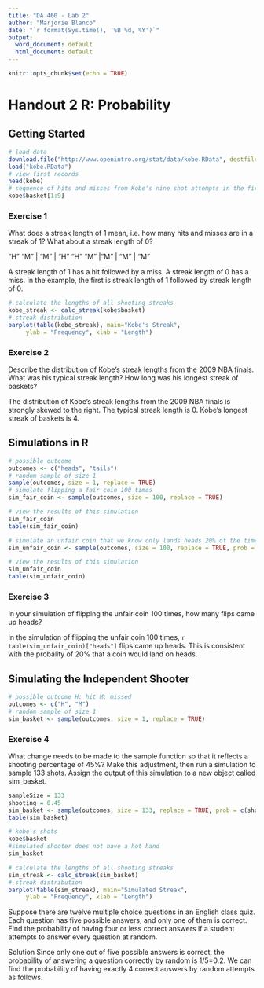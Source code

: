 ```yaml
---
title: "DA 460 - Lab 2"
author: "Marjorie Blanco"
date: "`r format(Sys.time(), '%B %d, %Y')`"
output:
  word_document: default
  html_document: default
---
```


```r
knitr::opts_chunk$set(echo = TRUE)
```

# Handout 2 R: Probability

## Getting Started

```r
# load data
download.file("http://www.openintro.org/stat/data/kobe.RData", destfile = "kobe.RData")
load("kobe.RData")
# view first records
head(kobe)
# sequence of hits and misses from Kobe's nine shot attempts in the first quarter
kobe$basket[1:9]
```

### Exercise 1

What does a streak length of 1 mean, i.e. how many hits and misses are in a streak of 1? What about a streak length of 0?

"H" "M" | "M" | "H" "H" "M" |"M" | "M" | "M"

A streak length of 1 has a hit followed by a miss.  A streak length of 0 has a miss.  In the example, the first is streak length of 1 followed by streak length of 0.

```r
# calculate the lengths of all shooting streaks
kobe_streak <- calc_streak(kobe$basket)
# streak distribution
barplot(table(kobe_streak), main="Kobe's Streak", 
     ylab = "Frequency", xlab = "Length")
```

### Exercise 2

Describe the distribution of Kobe's streak lengths from the 2009 NBA finals. What was his typical streak length? How long was his longest streak of baskets?

The distribution of Kobe's streak lengths from the 2009 NBA finals is strongly skewed to the right.  The typical streak length is 0.  Kobe's longest streak of baskets is 4.

## Simulations in R

```r
# possible outcome
outcomes <- c("heads", "tails")
# random sample of size 1
sample(outcomes, size = 1, replace = TRUE)
# simulate flipping a fair coin 100 times
sim_fair_coin <- sample(outcomes, size = 100, replace = TRUE)

# view the results of this simulation
sim_fair_coin
table(sim_fair_coin)

# simulate an unfair coin that we know only lands heads 20% of the time
sim_unfair_coin <- sample(outcomes, size = 100, replace = TRUE, prob = c(0.2, 0.8))

# view the results of this simulation
sim_unfair_coin
table(sim_unfair_coin)
```

### Exercise 3

In your simulation of flipping the unfair coin 100 times, how many flips came up heads?

In the simulation of flipping the unfair coin 100 times, `r table(sim_unfair_coin)["heads"]` flips came up heads.  This is consistent with the probality of 20% that a coin would land on heads.

## Simulating the Independent Shooter

```r
# possible outcome H: hit M: missed
outcomes <- c("H", "M")
# random sample of size 1
sim_basket <- sample(outcomes, size = 1, replace = TRUE)
```

### Exercise 4

What change needs to be made to the sample function so that it reflects a shooting percentage of 45%? Make this adjustment, then run a simulation to sample 133 shots. Assign the output of this simulation to a new object called sim_basket.

```r
sampleSize = 133
shooting = 0.45
sim_basket <- sample(outcomes, size = 133, replace = TRUE, prob = c(shooting, 1 - shooting))
table(sim_basket)

# kobe's shots
kobe$basket
#simulated shooter does not have a hot hand
sim_basket
```

```r
# calculate the lengths of all shooting streaks
sim_streak <- calc_streak(sim_basket)
# streak distribution
barplot(table(sim_streak), main="Simulated Streak", 
     ylab = "Frequency", xlab = "Length")
```


Suppose there are twelve multiple choice questions in an English class quiz. Each question has five possible answers, and only one of them is correct. Find the probability of having four or less correct answers if a student attempts to answer every question at random.

Solution
Since only one out of five possible answers is correct, the probability of answering a question correctly by random is 1/5=0.2. We can find the probability of having exactly 4 correct answers by random attempts as follows.